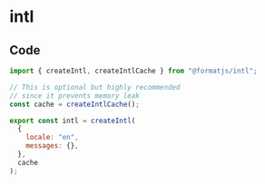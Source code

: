 # intl

## Code

```javascript
import { createIntl, createIntlCache } from "@formatjs/intl";

// This is optional but highly recommended
// since it prevents memory leak
const cache = createIntlCache();

export const intl = createIntl(
  {
    locale: "en",
    messages: {},
  },
  cache
);
```
